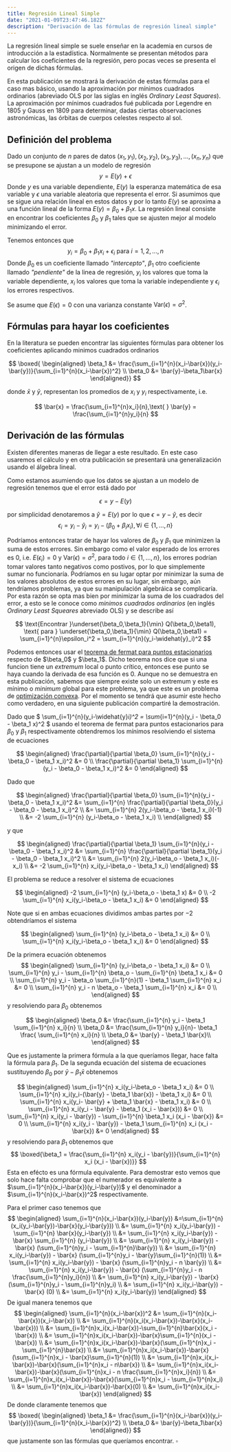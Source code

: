 ```yaml
---
title: Regresión Lineal Simple 
date: "2021-01-09T23:47:46.182Z"
description: "Derivación de las fórmulas de regresión lineal simple"
---
```

La regresión lineal simple se suele enseñar en la academia en cursos de introducción a la estadística.
Normalmente se presentan métodos para calcular los coeficientes de la regresión, pero pocas veces se presenta
el origen de dichas fórmulas.

En esta publicación se mostrará la derivación de estas fórmulas para el caso mas básico, usando la aproximación 
por mínimos cuadrados ordinarios (abreviado OLS por las siglas en inglés *Ordinary Least Squares*). 
La aproximación por mínimos cuadrados fué publicada por Legendre en 1805 y Gauss en 1809 para determinar, dadas
ciertas observaciones astronómicas, las órbitas de cuerpos celestes respecto al sol.

## Definición del problema

Dado un conjunto de $n$ pares de datos $(x_1,y_1),(x_2,y_2),(x_3,y_3),...,(x_n,y_n)$ que se presupone se ajustan a
un modelo de regresión
$$
y =  E(y) + \epsilon
$$
Donde $y$ es una variable dependiente, $E(y)$ la esperanza matemática de esa variable y $\epsilon$ una
variable aleatoria que representa el error. Si asumimos que se sigue una relación lineal en estos datos y por lo tanto
$E(y)$ se aproxima a una función lineal de la forma $E(y) = \beta_0 + \beta_1 x$. La regresión lineal consiste en
encontrar los coeficientes $\beta_0$ y $\beta_1$ tales que se ajusten mejor al modelo minimizando el error.

Tenemos entonces que
$$
y_i = \beta_0 + \beta_1 x_i + \epsilon_i \text{ para } i = 1,2,...,n
$$
Donde $\beta_0$ es un coeficiente llamado *"intercepto"*, $\beta_1$ otro coeficiente llamado *"pendiente"* de la
linea de regresión, $y_i$ los valores que toma la variable dependiente, $x_i$ los valores que toma la variable
independiente y $\epsilon_i$ los errores respectivos.

Se asume que $E(\epsilon) = 0$ con una varianza constante $\text{Var}(\epsilon)=\sigma^2$.
## Fórmulas para hayar los coeficientes
En la literatura se pueden encontrar las siguientes fórmulas para obtener los coeficientes aplicando 
minimos cuadrados ordinarios

$$
\boxed{
\begin{aligned}
\beta_1 &= \frac{\sum_{i=1}^{n}(x_i-\bar{x})(y_i-\bar{y})}{\sum_{i=1}^{n}(x_i-\bar{x})^2} \\
\beta_0 &= \bar{y}-\beta_1\bar{x}
\end{aligned}}
$$

donde $\bar{x}$ y $\bar{y}$, representan los promedios de $x_i$ y $y_i$ respectivamente, i.e.

$$
\bar{x} = \frac{\sum_{i=1}^{n}x_i}{n},\text{ }
\bar{y} = \frac{\sum_{i=1}^{n}y_i}{n} 
$$
## Derivación de las fórmulas
Existen diferentes maneras de llegar a este resultado. En este caso usaremos el cálculo y en otra publicación se
presentará una generalización usando el álgebra lineal.

Como estamos asumiendo que los datos se ajustan a un modelo de regresión tenemos que el error está dado por

$$
\epsilon = y - E(y)
$$

por simplicidad denotaremos a $\widehat{y} = E(y)$ por lo que $\epsilon = y-\widehat{y}$, es decir
$$
\epsilon_i = y_i - \widehat{y}_i = y_i - (\beta_0 + \beta_i x_i), \forall i \in \{1, ..., n\}
$$

Podríamos entonces tratar de hayar los valores de $\beta_0$ y $\beta_1$ que minimizen la suma de estos errores. Sin
embargo como el valor esperado de los errores es 0, i.e. $E(\epsilon_i)=0$ y $\text{Var}(\epsilon)=\sigma^2$, para
todo $i \in \{1,...,n\}$, los errores podrían tomar valores tanto negativos como postivos, por lo que
simplemente sumar no funcionaría. Podríamos en su lugar optar por minimizar la suma de los valores absolutos de estos
errores en su lugar, sin embargo, aún tendríamos problemas, ya que su manipulación algebráica se complicaría. Por
esta razón se opta mas bien por minimizar la suma de los cuadrados del error, a esto se le conoce como
*minimos cuadrados ordinarios* (en inglés *Ordinary Least Squeares* abreviado OLS) y se describe así

$$
\text{Encontrar }\underset{\beta_0,\beta_1}{\min} Q(\beta_0,\beta1), \text{ para }
\underset{\beta_0,\beta_1}{\min} Q(\beta_0,\beta1)
= \sum_{i=1}^{n}\epsilon_i^2 = \sum_{i=1}^{n}(y_i-\widehat{y}_i)^2
$$

Podemos entonces usar el [teorema de fermat para puntos estacionarios](https://en.wikipedia.org/w/index.php?title=Fermat's_theorem_(stationary_points)&oldid=980603861)
respecto de $\beta_0$ y $\beta_1$. Dicho teorema nos dice que si una funcion tiene un *extremum* local o punto crítico,
entonces ese punto se haya cuando la derivada de esa función es 0. Aunque no se demuestra en esta publicación, sabemos
que siempre existe solo un extremum y este es mínimo o *minimum* global para este problema, ya que este es un problema
de [optimización convexa](https://en.wikipedia.org/w/index.php?title=Convex_optimization&oldid=1000262013).
Por el momento se tendrá que asumir este hecho como verdadero, en una siguiente publicación compartiré la demostración.

Dado que $ \sum_{i=1}^{n}(y_i-\widehat{y}_i)^2 = \sum_{i=1}^{n}(y_i - \beta_0 - \beta_1 x)^2 $ usando el teorema de
fermat para puntos estacionarios para $\beta_0$ y $\beta_1$ respectivamente obtendremos los mínimos resolviendo el
sistema de ecuaciones

$$
\begin{aligned}
\frac{\partial}{\partial \beta_0} \sum_{i=1}^{n}(y_i - \beta_0 - \beta_1 x_i)^2 &= 0 \\
\frac{\partial}{\partial \beta_1} \sum_{i=1}^{n}(y_i - \beta_0 - \beta_1 x_i)^2 &= 0
\end{aligned}
$$

Dado que

$$
\begin{aligned}
\frac{\partial}{\partial \beta_0} \sum_{i=1}^{n}(y_i - \beta_0 - \beta_1 x_i)^2
&= \sum_{i=1}^{n} \frac{\partial}{\partial \beta_0}(y_i - \beta_0 - \beta_1 x_i)^2 \\
&= \sum_{i=1}^{n} 2(y_i-\beta_o - \beta_1 x_i)(-1) \\
&= -2 \sum_{i=1}^{n} (y_i-\beta_o - \beta_1 x_i) \\
\end{aligned}
$$

y que

$$
\begin{aligned}
\frac{\partial}{\partial \beta_1} \sum_{i=1}^{n}(y_i - \beta_0 - \beta_1 x_i)^2
&= \sum_{i=1}^{n} \frac{\partial}{\partial \beta_1}(y_i - \beta_0 - \beta_1 x_i)^2 \\
&= \sum_{i=1}^{n} 2(y_i-\beta_o - \beta_1 x_i)(-x_i) \\
&= -2 \sum_{i=1}^{n} x_i(y_i-\beta_o - \beta_1 x_i)
\end{aligned}
$$

El problema se reduce a resolver el sistema de ecuaciones

$$
\begin{aligned}
-2 \sum_{i=1}^{n} (y_i-\beta_o - \beta_1 x) &= 0 \\
-2 \sum_{i=1}^{n} x_i(y_i-\beta_o - \beta_1 x_i) &= 0
\end{aligned}
$$

Note que si en ambas ecuaciones dividimos ambas partes por $-2$ obtendríamos el sistema

$$
\begin{aligned}
\sum_{i=1}^{n} (y_i-\beta_o - \beta_1 x_i) &= 0 \\
\sum_{i=1}^{n} x_i(y_i-\beta_o - \beta_1 x_i) &= 0
\end{aligned}
$$

De la primera ecuación obtenemos
$$
\begin{aligned}
\sum_{i=1}^{n} (y_i-\beta_o - \beta_1 x_i) &= 0 \\
\sum_{i=1}^{n} y_i - \sum_{i=1}^{n} \beta_o - \sum_{i=1}^{n} \beta_1 x_i &= 0 \\
\sum_{i=1}^{n} y_i - \beta_o \sum_{i=1}^{n}(1)  - \beta_1 \sum_{i=1}^{n} x_i &= 0 \\
\sum_{i=1}^{n} y_i - n \beta_o  - \beta_1 \sum_{i=1}^{n} x_i &= 0 \\
\end{aligned}
$$
y resolviendo para $\beta_0$ obtenemos

$$
\begin{aligned}
\beta_0 &= \frac{\sum_{i=1}^{n} y_i - \beta_1 \sum_{i=1}^{n} x_i}{n} \\
\beta_0 &= \frac{\sum_{i=1}^{n} y_i}{n}- \beta_1 \frac{ \sum_{i=1}^{n} x_i}{n} \\
\beta_0 &= \bar{y} - \beta_1 \bar{x}\\
\end{aligned}
$$

Que es justamente la primera fórmula a la que queríamos llegar, hace falta la fórmula para $\beta_1$. De la
segunda ecuación del sistema de ecuaciones sustituyendo $\beta_0$ por $\bar{y} - \beta_1 \bar{x}$ obtenemos

$$
\begin{aligned}
\sum_{i=1}^{n} x_i(y_i-\beta_o - \beta_1 x_i) &= 0 \\
\sum_{i=1}^{n} x_i(y_i-(\bar{y} - \beta_1 \bar{x}) - \beta_1 x_i) &= 0 \\
\sum_{i=1}^{n} x_i(y_i- \bar{y} + \beta_1 \bar{x} - \beta_1 x_i) &= 0 \\
\sum_{i=1}^{n} x_i(y_i - \bar{y} - \beta_1 (x_i - \bar{x})) &= 0 \\
\sum_{i=1}^{n} x_i(y_i - \bar{y}) - \sum_{i=1}^{n} \beta_1 x_i (x_i - \bar{x}) &= 0 \\
\sum_{i=1}^{n} x_i(y_i - \bar{y}) - \beta_1 \sum_{i=1}^{n} x_i (x_i - \bar{x}) &= 0
\end{aligned}
$$
y resolviendo para $\beta_1$ obtenemos que
$$
\boxed{\beta_1 = \frac{\sum_{i=1}^{n} x_i(y_i - \bar{y})}{\sum_{i=1}^{n} x_i (x_i - \bar{x})}}
$$
Esta en efécto es una fórmula equivalente. Para demostrar esto vemos que solo hace falta comprobar que el numerador
es equivalente a $\sum_{i=1}^{n}(x_i-\bar{x})(y_i-\bar{y})$ y el denominador a $\sum_{i=1}^{n}(x_i-\bar{x})^2$
respectivamente.

Para el primer caso tenemos que
$$
\begin{aligned}
\sum_{i=1}^{n}(x_i-\bar{x})(y_i-\bar{y}) &=\sum_{i=1}^{n} (x_i(y_i-\bar{y})-\bar{x}(y_i-\bar{y})) \\
&= \sum_{i=1}^{n} x_i(y_i-\bar{y}) - \sum_{i=1}^{n} \bar{x}(y_i-\bar{y}) \\
&= \sum_{i=1}^{n} x_i(y_i-\bar{y}) - \bar{x} \sum_{i=1}^{n} (y_i-\bar{y}) \\
&= \sum_{i=1}^{n} x_i(y_i-\bar{y}) - \bar{x} (\sum_{i=1}^{n}y_i - \sum_{i=1}^{n}\bar{y}) \\
&= \sum_{i=1}^{n} x_i(y_i-\bar{y}) - \bar{x} (\sum_{i=1}^{n}y_i - \bar{y}\sum_{i=1}^{n}(1)) \\
&= \sum_{i=1}^{n} x_i(y_i-\bar{y}) - \bar{x} (\sum_{i=1}^{n}y_i - n \bar{y}) \\
&= \sum_{i=1}^{n} x_i(y_i-\bar{y}) - \bar{x} (\sum_{i=1}^{n}y_i - n \frac{\sum_{i=1}^{n}y_i}{n}) \\
&= \sum_{i=1}^{n} x_i(y_i-\bar{y}) - \bar{x} (\sum_{i=1}^{n}y_i - \sum_{i=1}^{n}y_i) \\
&= \sum_{i=1}^{n} x_i(y_i-\bar{y}) - \bar{x} (0) \\
&= \sum_{i=1}^{n} x_i(y_i-\bar{y})
\end{aligned}
$$
De igual manera tenemos que
$$
\begin{aligned}
\sum_{i=1}^{n}(x_i-\bar{x})^2 &= \sum_{i=1}^{n}(x_i-\bar{x})(x_i-\bar{x}) \\
&= \sum_{i=1}^{n}(x_i(x_i-\bar{x})-\bar{x}(x_i-\bar{x})) \\
&= \sum_{i=1}^{n}x_i(x_i-\bar{x})-\sum_{i=1}^{n}\bar{x}(x_i - \bar{x}) \\
&= \sum_{i=1}^{n}x_i(x_i-\bar{x})-\bar{x}\sum_{i=1}^{n}(x_i - \bar{x}) \\
&= \sum_{i=1}^{n}x_i(x_i-\bar{x})-\bar{x}(\sum_{i=1}^{n}x_i - \sum_{i=1}^{n}\bar{x}) \\
&= \sum_{i=1}^{n}x_i(x_i-\bar{x})-\bar{x}(\sum_{i=1}^{n}x_i - \bar{x}\sum_{i=1}^{n}(1)) \\
&= \sum_{i=1}^{n}x_i(x_i-\bar{x})-\bar{x}(\sum_{i=1}^{n}x_i - n\bar{x}) \\
&= \sum_{i=1}^{n}x_i(x_i-\bar{x})-\bar{x}(\sum_{i=1}^{n}x_i - n \frac{\sum_{i=1}^{n}x_i}{n}) \\
&= \sum_{i=1}^{n}x_i(x_i-\bar{x})-\bar{x}(\sum_{i=1}^{n}x_i - \sum_{i=1}^{n}x_i) \\
&= \sum_{i=1}^{n}x_i(x_i-\bar{x})-\bar{x}(0) \\
&= \sum_{i=1}^{n}x_i(x_i-\bar{x})
\end{aligned}
$$
De donde claramente tenemos que
$$
\boxed{
\begin{aligned}
\beta_1 &= \frac{\sum_{i=1}^{n}(x_i-\bar{x})(y_i-\bar{y})}{\sum_{i=1}^{n}(x_i-\bar{x})^2} \\
\beta_0 &= \bar{y}-\beta_1\bar{x}
\end{aligned}}
$$
que justamente son las fórmulas que queríamos encontrar. $\square$
